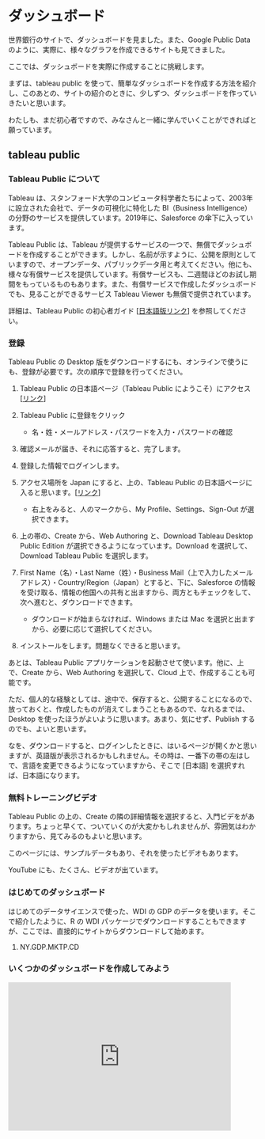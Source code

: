 # ダッシュボード {#dashboard}

世界銀行のサイトで、ダッシュボードを見ました。また、Google Public Data のように、実際に、様々なグラフを作成できるサイトも見てきました。

ここでは、ダッシュボードを実際に作成することに挑戦します。

まずは、tableau public を使って、簡単なダッシュボードを作成する方法を紹介し、このあとの、サイトの紹介のときに、少しずつ、ダッシュボードを作っていきたいと思います。

わたしも、まだ初心者ですので、みなさんと一緒に学んでいくことができればと願っています。

## tableau public

### Tableau Public について

Tableau は、スタンフォード大学のコンピュータ科学者たちによって、2003年に設立された会社で、データの可視化に特化した BI（Business Intelligence）の分野のサービスを提供しています。2019年に、Salesforce の傘下に入っています。

Tableau Public は、Tableau が提供するサービスの一つで、無償でダッシュボードを作成することができます。しかし、名前が示すように、公開を原則としていますので、オープンデータ、パブリックデータ用と考えてください。他にも、様々な有償サービスを提供しています。有償サービスも、二週間ほどのお試し期間をもっているものもあります。また、有償サービスで作成したダッシュボードでも、見ることができるサービス Tableau Viewer も無償で提供されています。

詳細は、Tableau Public の初心者ガイド [[日本語版リンク](https://www.tableau.com/ja-jp/blog/beginners-guide-tableau-public)] を参照してください。

### 登録

Tableau Public の Desktop 版をダウンロードするにも、オンラインで使うにも、登録が必要です。次の順序で登録を行ってください。

1.  Tableau Public の日本語ページ（Tableau Public にようこそ）にアクセス [[リンク](https://public.tableau.com/app/discover)]

2.  Tableau Public に登録をクリック

    -   名・姓・メールアドレス・パスワードを入力・パスワードの確認

3.  確認メールが届き、それに応答すると、完了します。

4.  登録した情報でログインします。

5.  アクセス場所を Japan にすると、上の、Tableau Public の日本語ページに入ると思います。[[リンク](https://public.tableau.com/app/discover)]

    -   右上をみると、人のマークから、My Profile、Settings、Sign-Out が選択できます。

6.  上の帯の、Create から、Web Authoring と、Download Tableau Desktop Public Edition が選択できるようになっています。Download を選択して、Download Tableau Public を選択します。

7.  First Name（名）・Last Name（姓）・Business Mail（上で入力したメールアドレス）・Country/Region（Japan）とすると、下に、Salesforce の情報を受け取る、情報の他国への共有と出ますから、両方ともチェックをして、次へ進むと、ダウンロードできます。

    -   ダウンロードが始まらなければ、Windows または Mac を選択と出ますから、必要に応じて選択してください。

8.  インストールをします。問題なくできると思います。

あとは、Tableau Public アプリケーションを起動させて使います。他に、上で、Create から、Web Authoring を選択して、Cloud 上で、作成することも可能です。

ただ、個人的な経験としては、途中で、保存すると、公開することになるので、放っておくと、作成したものが消えてしまうこともあるので、なれるまでは、Desktop を使ったほうがよいように思います。あまり、気にせず、Publish するのでも、よいと思います。

なを、ダウンロードすると、ログインしたときに、はいるページが開くかと思いますが、英語版が表示されるかもしれません。その時は、一番下の帯の左はしで、言語を変更できるようになっていますから、そこで [日本語] を選択すれば、日本語になります。

### 無料トレーニングビデオ

Tableau Public の上の、Create の隣の詳細情報を選択すると、入門ビデをがあります。ちょっと早くて、ついていくのが大変かもしれませんが、雰囲気はわかりますから、見てみるのもよいと思います。

このページには、サンプルデータもあり、それを使ったビデオもあります。

YouTube にも、たくさん、ビデオが出ています。

### はじめてのダッシュボード

はじめてのデータサイエンスで使った、WDI の GDP のデータを使います。そこで紹介したように、R の WDI パッケージでダウンロードすることもできますが、ここでは、直接的にサイトからダウンロードして始めます。

1.  NY.GDP.MKTP.CD

### いくつかのダッシュボードを作成してみよう

```{=html}
<iframe src="https://public.tableau.com/app/profile/hiroshi.suzuki/viz/BubbleChartofGDPPerCapandLifeExpectancywithPOP/All?publish=yes" width="450" height="300" frameBorder="0" scrolling="no"></frame>
```
### 参考

-   Tableau Public Home: [Tableau Public にようこそ](https://public.tableau.com/)
